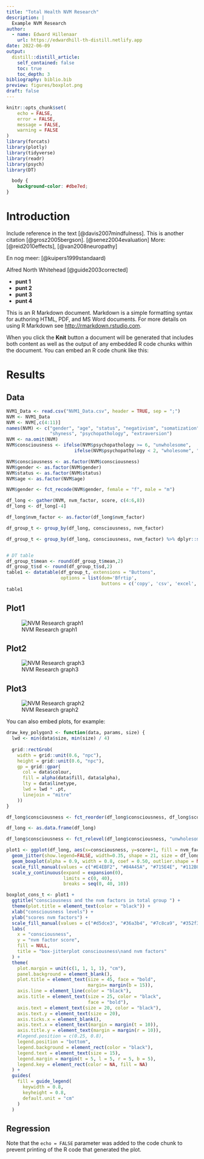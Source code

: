 ```yaml
---
title: "Total Health NVM Research"
description: |
  Example NVM Research 
author:
  - name: Edward Hillenaar
    url: https://edwardhill-th-distill.netlify.app
date: 2022-06-09
output:
  distill::distill_article:
    self_contained: false
    toc: true
    toc_depth: 3
bibliography: biblio.bib
preview: figures/boxplot.png
draft: false
---
```


```r
knitr::opts_chunk$set(
	echo = FALSE,
	error = FALSE,
	message = FALSE,
	warning = FALSE
)
library(forcats)
library(plotly)
library(tidyverse)
library(readr)
library(psych)
library(DT)
```

```css
  body {
    background-color: #dbe7ed;
}
```

# Introduction

Include reference in the text [@davis2007mindfulness]. This is another citation [@grosz2005bergson]. [@senez2004evaluation]
More: [@reid2010effects], [@van2008neuropathy]

En nog meer: [@kuipers1999standaard)

Alfred North Whitehead [@guide2003corrected]

 * **punt 1**
 * **punt 2**
 * **punt 3**
 * **punt 4**
 
This is an R Markdown document. Markdown is a simple formatting syntax for authoring HTML, PDF, and MS Word documents. For more details on using R Markdown see <http://rmarkdown.rstudio.com>.

When you click the **Knit** button a document will be generated that includes both content as well as the output of any embedded R code chunks within the document. You can embed an R code chunk like this:

# Results {.tabset}

## Data

```r
NVM1_Data <- read.csv("NVM1_Data.csv", header = TRUE, sep = ";")
NVM <- NVM1_Data
NVM <- NVM[,c(4:11)]
names(NVM) <- c("gender", "age", "status", "negativism", "somatization",
                "shyness", "psychopathology", "extraversion")
NVM <- na.omit(NVM)
NVM$consciousness <- ifelse(NVM$psychopathology >= 6, "unwholesome", 
                         ifelse(NVM$psychopathology < 2, "wholesome", "neutral"))

NVM$consciousness <- as.factor(NVM$consciousness)
NVM$gender <- as.factor(NVM$gender)
NVM$status <- as.factor(NVM$status)
NVM$age <- as.factor(NVM$age)

NVM$gender <- fct_recode(NVM$gender, female = "f", male = "m")

df_long <- gather(NVM, nvm_factor, score, c(4:6,8))
df_long <- df_long[-4]

df_long$nvm_factor <- as.factor(df_long$nvm_factor)

df_group_t <- group_by(df_long, consciousness, nvm_factor)

df_group_t <- group_by(df_long, consciousness, nvm_factor) %>% dplyr::summarise(mean=mean(score), sd=sd(score))


# DT table
df_group_t$mean <- round(df_group_t$mean,2)
df_group_t$sd <- round(df_group_t$sd,2)
table1 <- datatable(df_group_t, extensions = "Buttons",
                    options = list(dom='Bfrtip',
                                   buttons = c('copy', 'csv', 'excel', 'pdf', 'print')))
table1

```


## Plot1

![NVM Research graph1](https://raw.githubusercontent.com/EdwardHill15/Data/main/graphs/bar2_t_earthly.png)

## Plot2

![NVM Research graph3](https://raw.githubusercontent.com/EdwardHill15/Data/main/graphs/boxplot_cons_t.png)


## Plot3

![NVM Research graph2](https://raw.githubusercontent.com/EdwardHill15/Data/main/graphs/Scatter_t2_mf_natural.png)


You can also embed plots, for example:

```r
draw_key_polygon3 <- function(data, params, size) {
  lwd <- min(data$size, min(size) / 4)
  
  grid::rectGrob(
    width = grid::unit(0.6, "npc"),
    height = grid::unit(0.6, "npc"),
    gp = grid::gpar(
      col = data$colour,
      fill = alpha(data$fill, data$alpha),
      lty = data$linetype,
      lwd = lwd * .pt,
      linejoin = "mitre"
    ))
}

df_long$consciousness <- fct_reorder(df_long$consciousness, df_long$score)

df_long <- as.data.frame(df_long)

df_long$consciousness <- fct_relevel(df_long$consciousness, "unwholesome")

plot1 <- ggplot(df_long, aes(x=consciousness, y=score+1, fill = nvm_factor)) + 
  geom_jitter(show.legend=FALSE, width=0.35, shape = 21, size = df_long$nvm_factor) +
  geom_boxplot(alpha = 0.9, width = 0.8, coef = 0.50, outlier.shape = NA) + 
  scale_fill_manual(values = c("#E4EBF2", "#84A45A", "#715E4E", "#112B04")) +
  scale_y_continuous(expand = expansion(0),
                     limits = c(0, 40),
                     breaks = seq(0, 40, 10))

```

```r
boxplot_cons_t <- plot1 +
  ggtitle("consciousness and the nvm factors in total group ") + 
  theme(plot.title = element_text(color = "black")) +
  xlab("consciousness levels") + 
  ylab("scores nvm factors") + 
  scale_fill_manual(values = c("#d5dce3", "#36a3b4", "#7c8ca9", "#352f35")) + 
  labs(
    x = "consciousness",
    y = "nvm factor score",
    fill = NULL,
    title = "box-jitterplot consciousness\nand nvm factors"
  ) + 
  theme(
    plot.margin = unit(c(1, 1, 1, 1), "cm"),
    panel.background = element_blank(),
    plot.title = element_text(size = 45, face = "bold",
                              margin= margin(b = 15)),
    axis.line = element_line(color = "black"),
    axis.title = element_text(size = 25, color = "black",
                              face = "bold"),
    axis.text = element_text(size = 20, color = "black"),
    axis.text.y = element_text(size = 20),
    axis.ticks.x = element_blank(),
    axis.text.x = element_text(margin = margin(t = 10)),
    axis.title.y = element_text(margin = margin(r = 10)),
    #legend.position = c(0.25, 0.8),
    legend.position = "bottom",
    legend.background = element_rect(color = "black"),
    legend.text = element_text(size = 15),
    legend.margin = margin(t = 5, l = 5, r = 5, b = 5),
    legend.key = element_rect(color = NA, fill = NA)
  ) +
  guides(
    fill = guide_legend(
      keywidth = 0.8,
      keyheight = 0.8,
      default.unit = "cm"
    )
  )

``` 







## Regression

Note that the `echo = FALSE` parameter was added to the code chunk to prevent printing of the R code that generated the plot.


